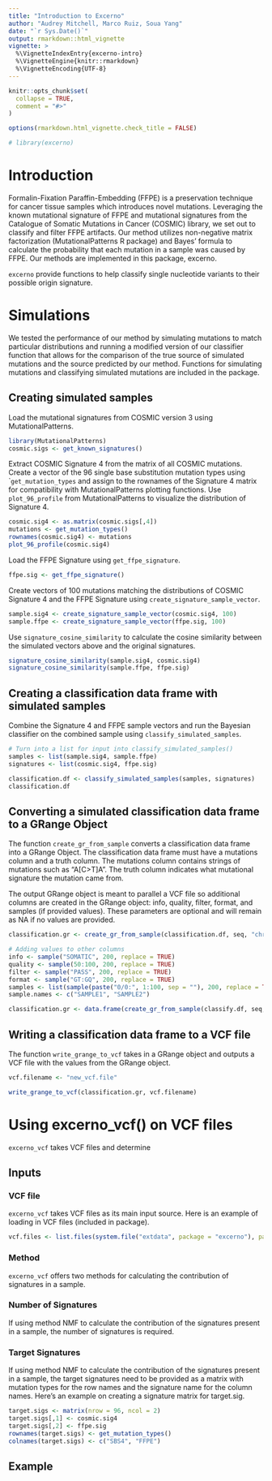 ```yaml
---
title: "Introduction to Excerno"
author: "Audrey Mitchell, Marco Ruiz, Soua Yang"
date: "`r Sys.Date()`"
output: rmarkdown::html_vignette
vignette: >
  %\VignetteIndexEntry{excerno-intro}
  %\VignetteEngine{knitr::rmarkdown}
  %\VignetteEncoding{UTF-8}
--- 
```


```r
knitr::opts_chunk$set(
  collapse = TRUE,
  comment = "#>"
)

options(rmarkdown.html_vignette.check_title = FALSE)
```

```r
# library(excerno)
```

# Introduction

Formalin-Fixation Paraffin-Embedding (FFPE) is a preservation technique for cancer tissue samples which introduces novel mutations. Leveraging the known mutational signature of FFPE and mutational signatures from the Catalogue of Somatic Mutations in Cancer (COSMIC) library, we set out to classify and filter FFPE artifacts. Our method utilizes non-negative matrix factorization (MutationalPatterns R package) and Bayes’ formula to calculate the probability that each mutation in a sample was caused by FFPE. Our methods are implemented in this package, excerno.

```excerno``` provide functions to help classify single nucleotide variants to their possible origin signature.

# Simulations

We tested the performance of our method by simulating mutations to match particular distributions and running a modified version of our classifier function that allows for the comparison of the true source of simulated mutations and the source predicted by our method. Functions for simulating mutations and classifying simulated mutations are included in the package.

## Creating simulated samples

Load the mutational signatures from COSMIC version 3 using MutationalPatterns.

```r
library(MutationalPatterns)
cosmic.sigs <- get_known_signatures()
```

Extract COSMIC Signature 4 from the matrix of all COSMIC mutations. Create a vector of the 96 single base substitution mutation types using ````get_mutation_types``` and assign to the rownames of the Signature 4 matrix for compatibility with MutationalPatterns plotting functions. Use ```plot_96_profile``` from MutationalPatterns to visualize the distribution of Signature 4.

```r
cosmic.sig4 <- as.matrix(cosmic.sigs[,4])
mutations <- get_mutation_types()
rownames(cosmic.sig4) <- mutations
plot_96_profile(cosmic.sig4)
```

Load the FFPE Signature using ```get_ffpe_signature```.

```r
ffpe.sig <- get_ffpe_signature()
```

Create vectors of 100 mutations matching the distributions of COSMIC Signature 4 and the FFPE Signature using ```create_signature_sample_vector```.

```r
sample.sig4 <- create_signature_sample_vector(cosmic.sig4, 100)
sample.ffpe <- create_signature_sample_vector(ffpe.sig, 100)
```

Use ```signature_cosine_similarity``` to calculate the cosine similarity between the simulated vectors above and the original signatures.

```r
signature_cosine_similarity(sample.sig4, cosmic.sig4)
signature_cosine_similarity(sample.ffpe, ffpe.sig)
```

## Creating a classification data frame with simulated samples

Combine the Signature 4 and FFPE sample vectors and run the Bayesian classifier on the combined sample using ```classify_simulated_samples```.

```r
# Turn into a list for input into classify_simulated_samples()
samples <- list(sample.sig4, sample.ffpe)
signatures <- list(cosmic.sig4, ffpe.sig)

classification.df <- classify_simulated_samples(samples, signatures)
classification.df
```

## Converting a simulated classification data frame to a GRange Object

The function ```create_gr_from_sample``` converts a classification data frame into a GRange Object. The classification data frame must have a mutations column and a truth column. The mutations column contains strings of mutations such as "A[C>T]A". The truth column indicates what mutational signature the mutation came from.

The output GRange object is meant to parallel a VCF file so additional columns are created in the GRange object: info, quality, filter, format, and samples (if provided values). These parameters are optional and will remain as NA if no values are provided. 

```r
classification.gr <- create_gr_from_sample(classification.df, seq, "chr1")

# Adding values to other columns
info <- sample("SOMATIC", 200, replace = TRUE)
quality <- sample(50:100, 200, replace = TRUE)
filter <- sample("PASS", 200, replace = TRUE)
format <- sample("GT:GQ", 200, replace = TRUE)
samples <- list(sample(paste("0/0:", 1:100, sep = ""), 200, replace = TRUE), sample(paste("0/0:", 1:100, sep = ""), 200, replace = TRUE))
sample.names <- c("SAMPLE1", "SAMPLE2")

classification.gr <- data.frame(create_gr_from_sample(classify.df, seq, "chr1", info, quality, filter, format, samples, sample.names))
```

## Writing a classification data frame to a VCF file

The function ```write_grange_to_vcf``` takes in a GRange object and outputs a VCF file with the values from the GRange object.

```r
vcf.filename <- "new_vcf.file"

write_grange_to_vcf(classification.gr, vcf.filename)
```

# Using excerno_vcf() on VCF files

```excerno_vcf``` takes VCF files and determine 

## Inputs

### VCF file

```excerno_vcf``` takes VCF files as its main input source. Here is an example of loading in VCF files (included in package).

```r
vcf.files <- list.files(system.file("extdata", package = "excerno"), pattern = "SIMULATED_SAMPLE_SBS4_\\d.vcf", full.names = TRUE)
```

### Method

```excerno_vcf``` offers two methods for calculating the contribution of signatures in a sample.

### Number of Signatures

If using method NMF to calculate the contribution of the signatures present in a sample, the number of signatures is required.

### Target Signatures

If using method NMF to calculate the contribution of the signatures present in a sample, the target signatures need to be provided as a matrix with mutation types for the row names and the signature name for the column names. Here's an example on creating a signature matrix for target.sig.

```r
target.sigs <- matrix(nrow = 96, ncol = 2)
target.sigs[,1] <- cosmic.sig4
target.sigs[,2] <- ffpe.sig
rownames(target.sigs) <- get_mutation_types()
colnames(target.sigs) <- c("SBS4", "FFPE")
```

## Example






